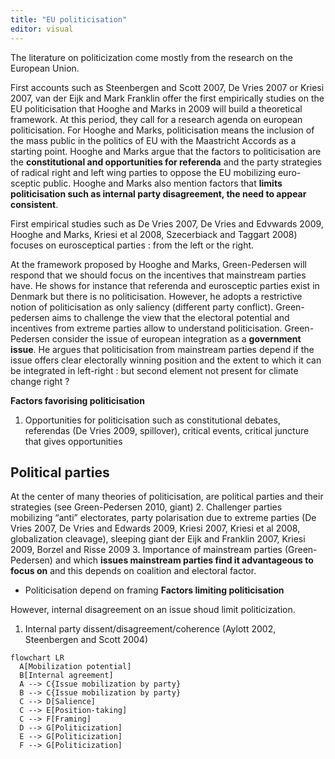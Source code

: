 ```yaml
---
title: "EU politicisation"
editor: visual
---
```


The literature on politicization come mostly from the research on the European Union. 

First accounts such as Steenbergen and Scott 2007, De Vries 2007 or Kriesi 2007, van der Eijk and Mark Franklin offer the first empirically studies on the EU politicisation that Hooghe and Marks in 2009 will build a theoretical framework. At this period, they call for a research agenda on european politicisation. For Hooghe and Marks, politicisation means the inclusion of the mass public in the politics of EU with the Maastricht Accords as a starting point. Hooghe and Marks argue that the factors to politicisation are the **constitutional and opportunities for referenda** and the party strategies of radical right and left wing parties to oppose the EU mobilizing euro-sceptic public. Hooghe and Marks also mention factors that **limits politicisation such as internal party disagreement, the need to appear consistent**. 


First empirical studies such as De Vries 2007, De Vries and Edvwards 2009, Hooghe and Marks, Kriesi et al 2008, Szecerbiack and Taggart 2008) focuses on eurosceptical parties : from the left or the right. 

At the framework proposed by Hooghe and Marks, Green-Pedersen will respond that we should focus on the incentives that mainstream parties have. He shows for instance that referenda and eurosceptic parties exist in Denmark but there is no politicisation. However, he adopts a restrictive notion of politicisation as only saliency (different party conflict). Green-pedersen aims to challenge the view that the electoral potential and incentives from extreme parties allow to understand politicisation. Green-Pedersen consider the issue of european integration as a **government issue**. He argues that politicisation from mainstream parties depend if the issue offers clear electorally winning position and the extent to which it can be integrated in left-right : but second element not present for climate change right ? 


**Factors favorising politicisation**

1. Opportunities for politicisation such as constitutional debates, referendas (De Vries 2009, spillover), critical events, critical juncture that gives opportunities


## Political parties

At the center of many theories of politicisation, are political parties and their strategies (see Green-Pedersen 2010, giant)
2. Challenger parties mobilizing "anti" electorates, party polarisation due to extreme parties (De Vries 2007, De Vries and Edwards 2009, Kriesi 2007, Kriesi et al 2008, globalization cleavage), sleeping giant der Eijk and Franklin 2007, Kriesi 2009, Borzel and Risse 2009
3. Importance of mainstream parties (Green-Pedersen) and which **issues mainstream parties find it advantageous to focus on** and this depends on coalition and electoral factor. 

- Politicisation depend on framing
**Factors limiting politicisation**

However, internal disagreement on an issue shoud limit politicization. 

1. Internal party dissent/disagreement/coherence (Aylott 2002, Steenbergen and Scott 2004)


```mermaid
flowchart LR
  A[Mobilization potential]
  B[Internal agreement]
  A --> C{Issue mobilization by party}
  B --> C{Issue mobilization by party}
  C --> D[Salience]
  C --> E[Position-taking]
  C --> F[Framing]
  D --> G[Politicization]
  E --> G[Politicization]
  F --> G[Politicization]
  
  
  
  
```